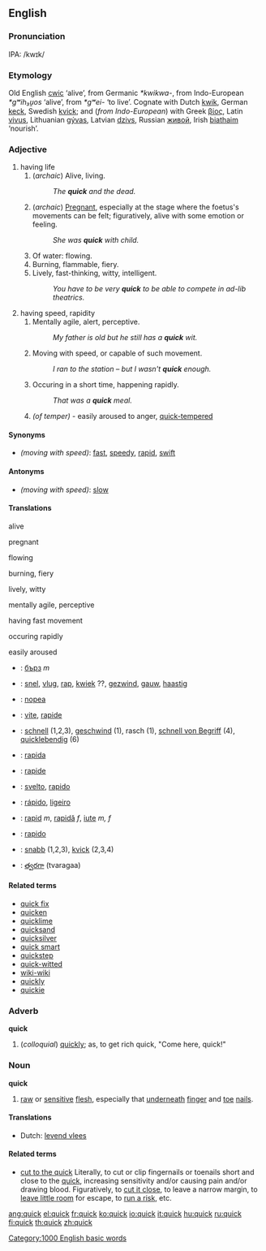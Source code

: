 ==English==

===Pronunciation===
IPA: /kwɪk/

===Etymology===
Old English [[cwic]] ‘alive’, from Germanic ''*kwikwa-'', from Indo-European ''*gʷih₃u̯os'' ‘alive’, from ''*gʷei-'' ‘to live’.  Cognate with Dutch [[kwik]], German [[keck]], Swedish [[kvick]]; and (''from Indo-European'') with Greek [[βίος]], Latin [[vivus]], Lithuanian [[gývas]], Latvian [[dzivs]], Russian [[живой]], Irish [[biathaim]] ‘nourish’.

===Adjective===
{{en-ad2|'''quick'''|'''[[quicker]]'''|'''[[quickest]]'''}}
# having life
## (''archaic'') Alive, living.
##:''The '''quick''' and the dead.''
## (''archaic'') [[pregnant|Pregnant]], especially at the stage where the foetus's movements can be felt; figuratively, alive with some emotion or feeling.
##:''She was '''quick''' with child.''
## Of water: flowing.
## Burning, flammable, fiery.
## Lively, fast-thinking, witty, intelligent.
##:''You have to be very '''quick''' to be able to compete in ad-lib theatrics.''
# having speed, rapidity
## Mentally agile, alert, perceptive.
##:''My father is old but he still has a '''quick''' wit.''
## Moving with speed, or capable of such movement.
##:''I ran to the station – but I wasn't '''quick''' enough.''
## Occuring in a short time, happening rapidly.
##:''That was a '''quick''' meal.''
## ''(of temper)'' - easily aroused to anger, [[quick-tempered]]

====Synonyms====
*''(moving with speed)'': [[fast]], [[speedy]], [[rapid]], [[swift]]

====Antonyms====
*''(moving with speed)'': [[slow]]

====Translations====
;alive
{{top}}
{{mid}}
{{bottom}}

;pregnant
{{top}}
{{mid}}
{{bottom}}

;flowing
{{top}}
{{mid}}
{{bottom}}

;burning, fiery
{{top}}
{{mid}}
{{bottom}}

;lively, witty
{{top}}
{{mid}}
{{bottom}}

;mentally agile, perceptive
{{top}}
{{mid}}
{{bottom}}

;having fast movement
{{top}}
{{mid}}
{{bottom}}

;occuring rapidly
{{top}}
{{mid}}
{{bottom}}

;easily aroused
{{top}}
{{mid}}
{{bottom}}

{{checktrans}}

*{{ttbc|Bulgarian}}: [[бърз]] ''m''
*{{ttbc|Dutch}}: [[snel]], [[vlug]], [[rap]], [[kwiek]] ??, [[gezwind]], [[gauw]], [[haastig]]
*{{ttbc|Finnish}}: [[nopea]]
*{{ttbc|French}}: [[vite]], [[rapide]]
*{{ttbc|German}}: [[schnell]] (1,2,3), [[geschwind]] (1), rasch (1), [[schnell von Begriff]] (4), [[quicklebendig]] (6)
*{{ttbc|Ido}}: [[rapida]]
*{{ttbc|Interlingua}}: [[rapide]]
*{{ttbc|Italian}}: [[svelto]], [[rapido]]

*{{ttbc|Portuguese}}: [[rápido]], [[ligeiro]]
*{{ttbc|Romanian}}: [[rapid]] ''m'', [[rapidă]] ''f'', [[iute]] ''m, f''
*{{ttbc|Spanish}}: [[rapido]]
*{{ttbc|Swedish}}: [[snabb]] (1,2,3), [[kvick]] (2,3,4)
*{{ttbc|Telugu}}: [[త్వరగా]] (tvaragaa)


====Related terms====
*[[quick fix]]
*[[quicken]]
*[[quicklime]]
*[[quicksand]]
*[[quicksilver]]
*[[quick smart]]
*[[quickstep]]
*[[quick-witted]]
*[[wiki-wiki]]
*[[quickly]]
*[[quickie]]

===Adverb===
'''quick'''
#(''colloquial'') [[quickly]]; as, to get rich quick, "Come here, quick!"

===Noun===
'''quick'''
#[[raw]] or [[sensitive]] [[flesh]], especially that [[underneath]] [[finger]] and [[toe]] [[nail]]s.

====Translations====
*Dutch: [[levend vlees]]

====Related terms====
*[[cut to the quick]] Literally, to cut or clip fingernails or toenails short and close to the [[quick]], increasing sensitivity and/or causing pain and/or drawing blood. Figuratively, to [[cut it close]], to leave a narrow margin, to [[leave little room]] for escape, to [[run a risk]], etc.

[[Category:1000 English basic words]]

[[ang:quick]]
[[el:quick]]
[[fr:quick]]
[[ko:quick]]
[[io:quick]]
[[it:quick]]
[[hu:quick]]
[[ru:quick]]
[[fi:quick]]
[[th:quick]]
[[zh:quick]]